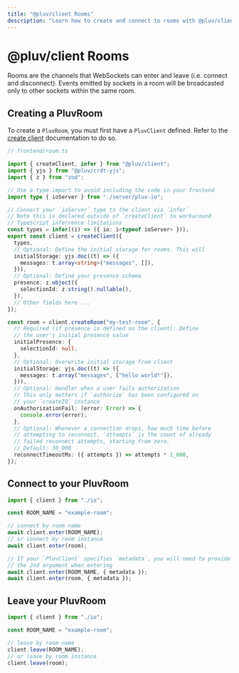 ```yaml
---
title: "@pluv/client Rooms"
description: "Learn how to create and connect to rooms with @pluv/client"
---
```


# @pluv/client Rooms

Rooms are the channels that WebSockets can enter and leave (i.e. connect and disconnect). Events emitted by sockets in a room will be broadcasted only to other sockets within the same room.

## Creating a PluvRoom

To create a `PluvRoom`, you must first have a `PluvClient` defined. Refer to the [create client](/docs/create-client) documentation to do so.

```ts
// frontend/room.ts

import { createClient, infer } from "@pluv/client";
import { yjs } from "@pluv/crdt-yjs";
import { z } from "zod";

// Use a type import to avoid including the code in your frontend
import type { ioServer } from "./server/pluv-io";

// Connect your `ioServer` type to the client via `infer`
// Note this is declared outside of `createClient` to workaround
// TypeScript inferrence limitations
const types = infer((i) => ({ io: i<typeof ioServer> }));
export const client = createClient({
  types,
  // Optional: Define the initial storage for rooms. This will
  initialStorage: yjs.doc((t) => ({
    messages: t.array<string>("messages", []),
  })),
  // Optional: Define your presence schema
  presence: z.object({
    selectionId: z.string().nullable(),
  }),
  // Other fields here ...
});

const room = client.createRoom("my-test-room", {
  // Required (if presence is defined on the client): Define
  // the user's initial presence value
  initialPresence: {
    selectionId: null,
  },
  // Optional: Overwrite initial storage from client
  initialStorage: yjs.doc((t) => ({
    messages: t.array("messages", ["hello world!"]),
  })),
  // Optional: Handler when a user fails authorization
  // This only matters if `authorize` has been configured on
  // your `createIO` instance
  onAuthorizationFail: (error: Error) => {
    console.error(error);
  },
  // Optional: Whenever a connection drops, how much time before
  // attempting to reconnect. `attempts` is the count of already
  // failed reconnect attempts, starting from zero.
  // Default: 30_000
  reconnectTimeoutMs: ({ attempts }) => attempts * 1_000,
});
```

## Connect to your PluvRoom

```ts
import { client } from "./io";

const ROOM_NAME = "example-room";

// connect by room name
await client.enter(ROOM_NAME);
// or connect by room instance
await client.enter(room);

// If your `PluvClient` specifies `metadata`, you will need to provide it as
// the 2nd argument when entering
await client.enter(ROOM_NAME, { metadata });
await client.enter(room, { metadata });
```

## Leave your PluvRoom

```ts
import { client } from "./io";

const ROOM_NAME = "example-room";

// leave by room name
client.leave(ROOM_NAME);
// or leave by room instance
client.leave(room);
```
